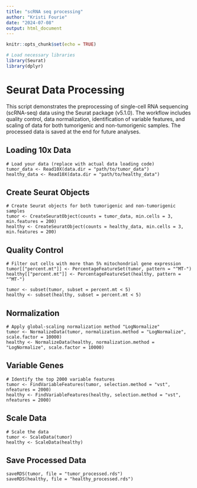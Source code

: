 ```yaml
---
title: "scRNA seq processing"
author: "Kristi Fourie"
date: "2024-07-08"
output: html_document
---
```


```r
knitr::opts_chunk$set(echo = TRUE)

# Load necessary libraries
library(Seurat)
library(dplyr)
```

# Seurat Data Processing
This script demonstrates the preprocessing of single-cell RNA sequencing (scRNA-seq) data using the Seurat package (v5.1.0). 
The workflow includes quality control, data normalization, identification of variable features, and scaling of data for both tumorigenic and non-tumorigenic samples. The processed data is saved at the end for future analyses.

## Loading 10x Data
```load_data
# Load your data (replace with actual data loading code)
tumor_data <- Read10X(data.dir = "path/to/tumor_data")
healthy_data <- Read10X(data.dir = "path/to/healthy_data")

```

## Create Seurat Objects
```seurat_objects
# Create Seurat objects for both tumorigenic and non-tumorigenic samples
tumor <- CreateSeuratObject(counts = tumor_data, min.cells = 3, min.features = 200)
healthy <- CreateSeuratObject(counts = healthy_data, min.cells = 3, min.features = 200)
```

## Quality Control
```quality_control
# Filter out cells with more than 5% mitochondrial gene expression
tumor[["percent.mt"]] <- PercentageFeatureSet(tumor, pattern = "^MT-")
healthy[["percent.mt"]] <- PercentageFeatureSet(healthy, pattern = "^MT-")

tumor <- subset(tumor, subset = percent.mt < 5)
healthy <- subset(healthy, subset = percent.mt < 5)
```

## Normalization
```data_normalization
# Apply global-scaling normalization method "LogNormalize"
tumor <- NormalizeData(tumor, normalization.method = "LogNormalize", scale.factor = 10000)
healthy <- NormalizeData(healthy, normalization.method = "LogNormalize", scale.factor = 10000)
```

## Variable Genes
```hvg
# Identify the top 2000 variable features
tumor <- FindVariableFeatures(tumor, selection.method = "vst", nfeatures = 2000)
healthy <- FindVariableFeatures(healthy, selection.method = "vst", nfeatures = 2000)
```

## Scale Data 
```scale_data
# Scale the data
tumor <- ScaleData(tumor)
healthy <- ScaleData(healthy)
```

## Save Processed Data
```save_data
saveRDS(tumor, file = "tumor_processed.rds")
saveRDS(healthy, file = "healthy_processed.rds")
```
